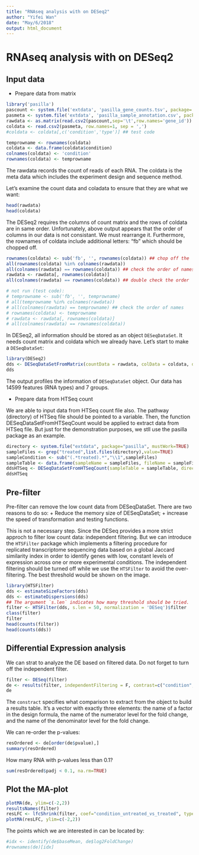 ```yaml
---
title: "RNAseq analysis with on DESeq2"
author: "Yifei Wan"
date: "May/6/2018"
output: html_document
---
```


# RNAseq analysis with on DESeq2

## Input data
+ Prepare data from matrix

```r
library('pasilla')
pascount <- system.file('extdata', 'pasilla_gene_counts.tsv', package='pasilla', mustWork=TRUE)
pasmeta <- system.file('extdata', 'pasilla_sample_annotation.csv', package='pasilla', mustWork=TRUE)
rawdata <- as.matrix(read.csv2(pascount,sep='\t',row.names='gene_id'))
coldata <- read.csv2(pasmeta, row.names=1, sep = ',')
#coldata <- coldata[,c('condition','type')] ## test code

temprowname <- rownames(coldata)
coldata <- data.frame(coldata$condition)
colnames(coldata) <- 'condition'
rownames(coldata) <- temprowname
```
The rawdata records the count of reads of each RNA. The coldata is the meta data which includes the experiment design and sequence method. 

Let's examine the count data and coladata to ensure that they are what we want:
```r
head(rawdata)
head(coldata)
```
The DESeq2 requires the columns of count matrix and the rows of coldata are in same order. Unfortunately, above output appears that the order of columns in our data is not consistant. We must rearrange it. Furthermore, the rownames of coldata include additional letters: "fb" which should be chopped off.

```r
rownames(coldata) <- sub('fb', '', rownames(coldata)) ## chop off the 'fb'
all(rownames(coldata) %in% colnames(rawdata)) 
all(colnames(rawdata) == rownames(coldata)) ## check the order of names
rawdata <- rawdata[, rownames(coldata)]
all(colnames(rawdata) == rownames(coldata)) ## double check the order
```
```r
# not run (test code):
# temprowname <- sub('fb', '', temprowname)
# all(temprowname %in% colnames(rawdata))
# all(colnames(rawdata) == temprowname) ## check the order of names
# rownames(coldata) <- temprowname
# rawdata <- rawdata[, rownames(coldata)]
# all(colnames(rawdata) == rownames(coldata))
```


In DESeq2, all information should be stored as an object `DESeqDataSet`. It needs count matrix and coldata which we already have. Let's start to make a `DESeqDataSet`:
```r
library(DESeq2)
dds <- DESeqDataSetFromMatrix(countData = rawdata, colData = coldata, design = ~ condition)
dds
```
The output profiles the  information of `DESeqDataSet` object. Our data has 14599 features (RNA types) and 7 groups.

+ Prepare data from HTSeq count

We are able to input data from HTSeq count file also. The pathway (directory) of HTSeq file should be pointed to a variable. Then, the function DESeqDataSetFromHTSeqCount would be applied to extract data from HTSeq file. But just for the demonstration purposes, we stll use the pasilla package as an example.

```r
directory <- system.file("extdata", package="pasilla", mustWork=TRUE)
sampleFiles <- grep("treated",list.files(directory),value=TRUE)
sampleCondition <- sub("(.*treated).*","\\1",sampleFiles)
sampleTable <- data.frame(sampleName = sampleFiles, fileName = sampleFiles, condition = sampleCondition)
ddsHTSeq <- DESeqDataSetFromHTSeqCount(sampleTable = sampleTable, directory = directory, design= ~ condition)
ddsHTSeq
```

## Pre-filter

Pre-filter can remove the low count data from DESeqDataSet. There are two reasons to do so:
+ Reduce the memory size of DESeqDataSet;
+ increase the speed of transformation and testing functions.

This is not a necessary step. Since the DESeq provides a more strict approch to filter low count data: independent filtering. But we can introduce the `HTSFilter` package which implements a filtering procedure for replicated transcriptome sequencing data based on a global Jaccard similarity index in order to identify genes with low, constant levels of expression across one or more experimental conditions. The independent filtering should be turned off while we use the `HTSFilter` to avoid the over-filtering. The best threshold would be shown on the image.

```r
library(HTSFilter)
dds <- estimateSizeFactors(dds)
dds <- estimateDispersions(dds)
## The argument `s.len` indicates how many threshold should be tried. 
filter <- HTSFilter(dds, s.len = 50, normalization = 'DESeq')$filter
class(filter)
filter
head(counts(filter))
head(counts(dds))
```
## Differential Expression analysis
We can strat to analyze the DE based on filtered data. Do not forget to turn off the independent filter.
```r
filter <- DESeq(filter)
de <- results(filter, independentFiltering = F, contrast=c("condition","treated","untreated"))
de 
```
The `constract` specifies what comparison to extract from the object to build a results table. It's a vector with exactly three elements: the name of a factor in the design formula, the name of the numerator level for the fold change, and the name of the denominator level for the fold change.

We can re-order the p-values:
```r
resOrdered <- de[order(de$pvalue),]
summary(resOrdered)
```
How many RNA with p-values less than 0.1?
```r
sum(resOrdered$padj < 0.1, na.rm=TRUE)
```

## Plot the MA-plot
```r
plotMA(de, ylim=c(-2,2))
resultsNames(filter)
resLFC <- lfcShrink(filter, coef="condition_untreated_vs_treated", type="normal")
plotMA(resLFC, ylim=c(-2,2))
```

The points which we are interested in can be located by:
```r
#idx <- identify(de$baseMean, de$log2FoldChange)
#rownames(de)[idx]
```